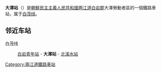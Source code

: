 {{unreferenced|time=2015-02-06T07:24:13+00:00}}
{{朝鮮半島車站資訊
|公司色 = blue
|文字色 = 
|站名 = 大澤站
|圖片 = 
|pxl = 
|圖片說明 =
|前一站 = [[白岩青年站|白岩青年]]
|前一站距離 = 6.5
|後一站距離 = 5.4
|後一站 = [[北溪水站|北溪水]]
|所屬路線 = [[白茂线|白茂线]]
|距離 = 6.5
|起點站 = [[白岩青年站|白岩青年]]
|諺文 = 대택역
|朝鮮漢字 = 大澤驛
|文觀部式 = 
|馬-賴式 = Taet'aek-yŏk
|副站名 = 
|車站編號 = 
|停站路線數 = 
|所屬公司 = [[朝鮮民主主義人民共和國鐵道省|朝鮮民主主義人民共和國鐵道省]]
|所在地 =[[两江道|两江道]][[白岩郡|白岩郡]]大澤勞動者區
|車站構造 = 地面车站
|月台配置 = 
|啟用年月日 =
|廢站年月日 = 
|上下車人次 = 
|統計年度 = 
|轉車 = 
|備註 = 
|全寬備註 = 
}}

'''大澤站'''（{{lang-ko|대택역}}）是[[朝鮮民主主義人民共和國|朝鮮民主主義人民共和國]][[两江道|两江道]][[白岩郡|白岩郡]]大澤勞動者區的一個鐵路車站，属于[[白茂线|白茂线]]。

==邻近车站==
白茂线
:[[白岩青年站|白岩青年站]] - '''大澤站''' - [[北溪水站|北溪水站]]

{{朝鲜铁路小作品}}

{{白茂线}}

[[Category:兩江道鐵路車站|Category:兩江道鐵路車站]]